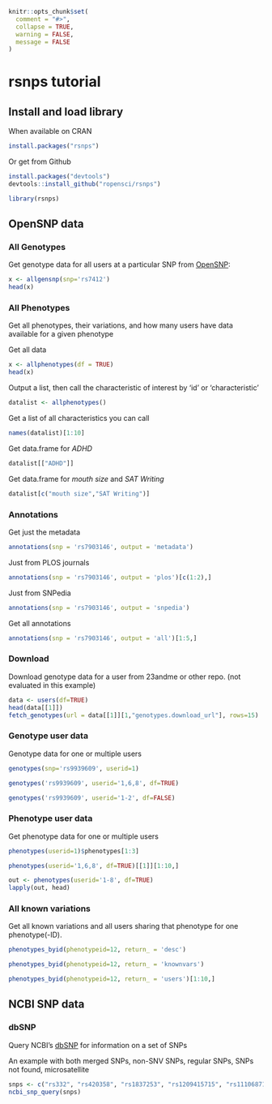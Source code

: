 <!--
%\VignetteEngine{knitr::knitr}
%\VignetteIndexEntry{rsnps tutorial}
%\VignetteEncoding{UTF-8}
-->

```r
knitr::opts_chunk$set(
  comment = "#>",
  collapse = TRUE,
  warning = FALSE,
  message = FALSE
)
```

# rsnps tutorial

## Install and load library

When available on CRAN

```r
install.packages("rsnps")
```

Or get from Github

```r
install.packages("devtools")
devtools::install_github("ropensci/rsnps")
```


```r
library(rsnps)
```

## OpenSNP data

### All Genotypes

Get genotype data for all users at a particular SNP from [OpenSNP](https://opensnp.org):

```r
x <- allgensnp(snp='rs7412')
head(x)
```


### All Phenotypes

Get all phenotypes, their variations, and how many users have data available for a given phenotype

Get all data

```r
x <- allphenotypes(df = TRUE)
head(x)
```

Output a list, then call the characteristic of interest by 'id' or 'characteristic'

```r
datalist <- allphenotypes()
```

Get a list of all characteristics you can call

```r
names(datalist)[1:10]
```

Get data.frame for _ADHD_

```r
datalist[["ADHD"]]
```

Get data.frame for _mouth size_ and _SAT Writing_

```r
datalist[c("mouth size","SAT Writing")]
```

### Annotations

Get just the metadata

```r
annotations(snp = 'rs7903146', output = 'metadata')
```

Just from PLOS journals

```r
annotations(snp = 'rs7903146', output = 'plos')[c(1:2),]
```

Just from SNPedia

```r
annotations(snp = 'rs7903146', output = 'snpedia')
```

Get all annotations

```r
annotations(snp = 'rs7903146', output = 'all')[1:5,]
```

### Download

Download genotype data for a user from 23andme or other repo. (not evaluated in this example)

```r
data <- users(df=TRUE)
head(data[[1]])
fetch_genotypes(url = data[[1]][1,"genotypes.download_url"], rows=15)
```

### Genotype user data

Genotype data for one or multiple users

```r
genotypes(snp='rs9939609', userid=1)
```

```r
genotypes('rs9939609', userid='1,6,8', df=TRUE)
```

```r
genotypes('rs9939609', userid='1-2', df=FALSE)
```

### Phenotype user data

Get phenotype data for one or multiple users

```r
phenotypes(userid=1)$phenotypes[1:3]
```


```r
phenotypes(userid='1,6,8', df=TRUE)[[1]][1:10,]
```

```r
out <- phenotypes(userid='1-8', df=TRUE)
lapply(out, head)
```

### All known variations

Get all known variations and all users sharing that phenotype for one phenotype(-ID).

```r
phenotypes_byid(phenotypeid=12, return_ = 'desc')
```

```r
phenotypes_byid(phenotypeid=12, return_ = 'knownvars')
```

```r
phenotypes_byid(phenotypeid=12, return_ = 'users')[1:10,]
```


## NCBI SNP data

### dbSNP

Query NCBI's [dbSNP](https://www.ncbi.nlm.nih.gov/snp/) for information on a set of SNPs

An example with both merged SNPs, non-SNV SNPs, regular SNPs, SNPs not found, microsatellite

```r
snps <- c("rs332", "rs420358", "rs1837253", "rs1209415715", "rs111068718")
ncbi_snp_query(snps)
```
